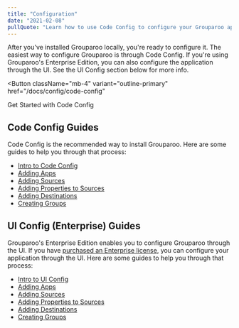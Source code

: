 ```yaml
---
title: "Configuration"
date: "2021-02-08"
pullQuote: "Learn how to use Code Config to configure your Grouparoo application."
---
```


After you've installed Grouparoo locally, you're ready to configure it. The easiest way to configure Grouparoo is through Code Config. If you're using Grouparoo's Enterprise Edition, you can also configure the application through the UI. See the UI Config section below for more info.

<Button
  className="mb-4"
  variant="outline-primary"
  href="/docs/config/code-config"
>
  Get Started with Code Config
</Button>

## Code Config Guides

Code Config is the recommended way to install Grouparoo. Here are some guides to help you through that process:

- [Intro to Code Config](/docs/config/code-config)
- [Adding Apps](/docs/config/apps/community)
- [Adding Sources](/docs/config/sources/community)
- [Adding Properties to Sources](/docs/config/properties/community)
- [Adding Destinations](/docs/config/destinations/community)
- [Creating Groups](/docs/config/groups/community)

## UI Config (Enterprise) Guides

Grouparoo's Enterprise Edition enables you to configure Grouparoo through the UI. If you have [purchased an Enterprise license](/meet), you can configure your application through the UI. Here are some guides to help you through that process:

- [Intro to UI Config](/docs/config/ui-config)
- [Adding Apps](/docs/running/ui-enterprise/apps)
- [Adding Sources](/docs/running/ui-enterprise/sources)
- [Adding Properties to Sources](/docs/config/properties/enterprise)
- [Adding Destinations](/docs/config/destinations/enterprise)
- [Creating Groups](/docs/config/groups/enterprise)
